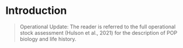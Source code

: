 # Introduction

> Operational Update: The reader is referred to the full operational stock assessment (Hulson et al., 2021) for the  description of POP biology and life history.